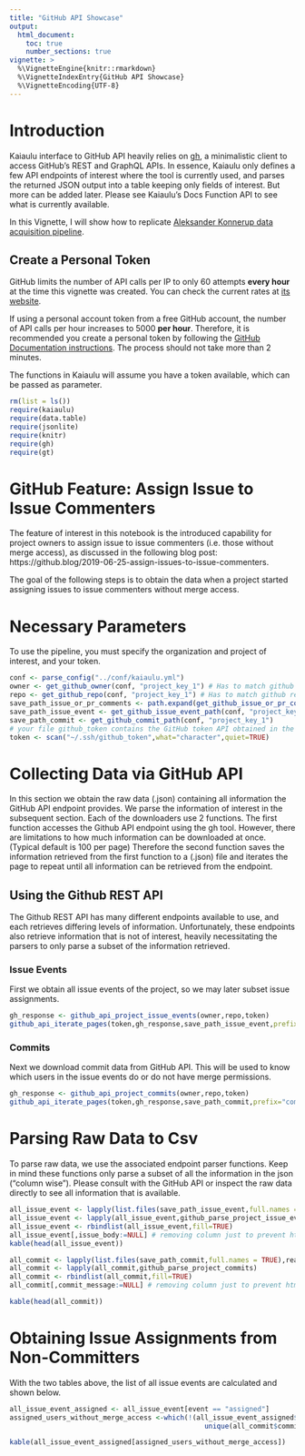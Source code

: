 ```yaml
---
title: "GitHub API Showcase"
output: 
  html_document:
    toc: true
    number_sections: true
vignette: >
  %\VignetteEngine{knitr::rmarkdown}
  %\VignetteIndexEntry{GitHub API Showcase}
  %\VignetteEncoding{UTF-8}
---
```


# Introduction

Kaiaulu interface to GitHub API heavily relies on [gh](https://github.com/r-lib/gh), a minimalistic client to access GitHub’s REST and GraphQL APIs. In essence, Kaiaulu only defines a few API endpoints of interest where the tool is currently used, and parses the returned JSON output into a table keeping only fields of interest. But more can be added later. Please see Kaiaulu's Docs Function API to see what is currently available. 

In this Vignette, I will show how to replicate [Aleksander Konnerup data acquisition pipeline](https://github.com/AleksanderKonnerup/AleksanderKonnerup_akon223_projectZ).

## Create a Personal Token 

GitHub limits the number of API calls per IP to only 60 attempts **every hour** at the time this vignette was created. You can check the current rates at [its website](https://docs.github.com/en/free-pro-team@latest/rest/overview/resources-in-the-rest-api#rate-limiting).

If using a personal account token from a free GitHub account, the number of API calls per hour increases to 5000 **per hour**. Therefore, it is recommended you create a personal token by following the [GitHub Documentation instructions](https://docs.github.com/en/free-pro-team@latest/github/authenticating-to-github/creating-a-personal-access-token#:~:text=Creating%20a%20token.%201%20Verify%20your%20email%20address%2C,able%20to%20see%20the%20token%20again.%20More%20items). The process should not take more than 2 minutes.

The functions in Kaiaulu will assume you have a token available, which can be passed as parameter. 

```r
rm(list = ls())
require(kaiaulu)
require(data.table)
require(jsonlite)
require(knitr)
require(gh)
require(gt)
```


# GitHub Feature: Assign Issue to Issue Commenters

The feature of interest in this notebook is the introduced capability for project owners to assign issue to issue commenters (i.e. those without merge access), as discussed in the following blog post: https://github.blog/2019-06-25-assign-issues-to-issue-commenters. 

The goal of the following steps is to obtain the data when a project started assigning issues to issue commenters without merge access. 

# Necessary Parameters

To use the pipeline, you must specify the organization and project of interest, and your token.   

```r
conf <- parse_config("../conf/kaiaulu.yml")
owner <- get_github_owner(conf, "project_key_1") # Has to match github organization (e.g. github.com/sailuh)
repo <- get_github_repo(conf, "project_key_1") # Has to match github repository (e.g. github.com/sailuh/perceive)
save_path_issue_or_pr_comments <- path.expand(get_github_issue_or_pr_comment_path(conf, "project_key_1"))
save_path_issue_event <- get_github_issue_event_path(conf, "project_key_1")
save_path_commit <- get_github_commit_path(conf, "project_key_1")
# your file github_token contains the GitHub token API obtained in the steps above
token <- scan("~/.ssh/github_token",what="character",quiet=TRUE)
```

# Collecting Data via GitHub API

In this section we obtain the raw data (.json) containing all information the GitHub API endpoint provides. We parse the information of interest in the subsequent section.
Each of the downloaders use 2 functions.
The first function accesses the Github API endpoint using the gh tool.
However, there are limitations to how much information can be downloaded at once. (Typical default is 100 per page)
Therefore the second function saves the information retrieved from the first function to a (.json) file and iterates the page to repeat until all information can be retrieved from the endpoint.

## Using the Github REST API

The Github REST API has many different endpoints available to use, and each retrieves differing levels of information.
Unfortunately, these endpoints also retrieve information that is not of interest, heavily necessitating the parsers to only parse a subset of the information retrieved.

### Issue Events

First we obtain all issue events of the project, so we may later subset issue assignments. 

```r
gh_response <- github_api_project_issue_events(owner,repo,token)
github_api_iterate_pages(token,gh_response,save_path_issue_event,prefix="issue_event")
```

### Commits

Next we download commit data from GitHub API. This will be used to know which users in the issue events do or do not have merge permissions.

```r
gh_response <- github_api_project_commits(owner,repo,token)
github_api_iterate_pages(token,gh_response,save_path_commit,prefix="commit")
```

# Parsing Raw Data to Csv

To parse raw data, we use the associated endpoint parser functions. Keep in mind these functions only parse a subset of all the information in the json ("column wise"). Please consult with the GitHub API or inspect the raw data directly to see all information that is available. 

```r
all_issue_event <- lapply(list.files(save_path_issue_event,full.names = TRUE),read_json)
all_issue_event <- lapply(all_issue_event,github_parse_project_issue_events)
all_issue_event <- rbindlist(all_issue_event,fill=TRUE)
all_issue_event[,issue_body:=NULL] # removing column just to prevent html rendering error
kable(head(all_issue_event))
```

```r
all_commit <- lapply(list.files(save_path_commit,full.names = TRUE),read_json)
all_commit <- lapply(all_commit,github_parse_project_commits)
all_commit <- rbindlist(all_commit,fill=TRUE)
all_commit[,commit_message:=NULL] # removing column just to prevent html rendering error

kable(head(all_commit))
```

# Obtaining Issue Assignments from Non-Committers

With the two tables above, the list of all issue events are calculated and shown below.

```r
all_issue_event_assigned <- all_issue_event[event == "assigned"]
assigned_users_without_merge_access <-which(!(all_issue_event_assigned$issue_assignee_login %in%
                                                unique(all_commit$committer_login)))

kable(all_issue_event_assigned[assigned_users_without_merge_access])
```
